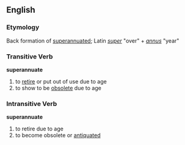 == English ==
=== Etymology ===
Back formation of [[superannuated]]; Latin ''[[super]]'' "over" + ''[[annus]]'' "year"

=== Transitive Verb ===
'''superannuate'''
# to [[retire]] or put out of use due to age
# to show to be [[obsolete]] due to age

=== Intransitive Verb ===
'''superannuate'''
# to retire due to age
# to become obsolete or [[antiquated]]